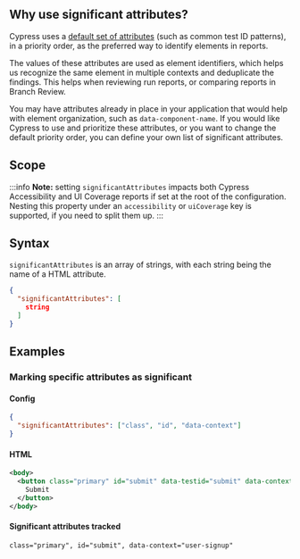 ## Why use significant attributes?

Cypress uses a [default set of attributes](/accessibility/core-concepts/element-identification) (such as common test ID patterns), in a priority order, as the preferred way to identify elements in reports.

The values of these attributes are used as element identifiers, which helps us recognize the same element in multiple contexts and deduplicate the findings. This helps when reviewing run reports, or comparing reports in Branch Review.

You may have attributes already in place in your application that would help with element organization, such as `data-component-name`. If you would like Cypress to use and prioritize these attributes, or you want to change the default priority order, you can define your own list of significant attributes.

## Scope

:::info
**Note:** setting `significantAttributes` impacts both Cypress Accessibility and UI Coverage
reports if set at the root of the configuration. Nesting this property under an `accessibility` or `uiCoverage` key is
supported, if you need to split them up.
:::

## Syntax

`significantAttributes` is an array of strings, with each string being the name of a HTML attribute.

```json
{
  "significantAttributes": [
    string
  ]
}
```

## Examples

### Marking specific attributes as significant

#### Config

```json
{
  "significantAttributes": ["class", "id", "data-context"]
}
```

#### HTML

```xml
<body>
  <button class="primary" id="submit" data-testid="submit" data-context="user-signup">
    Submit
  </button>
</body>
```

#### Significant attributes tracked

```
class="primary", id="submit", data-context="user-signup"
```
